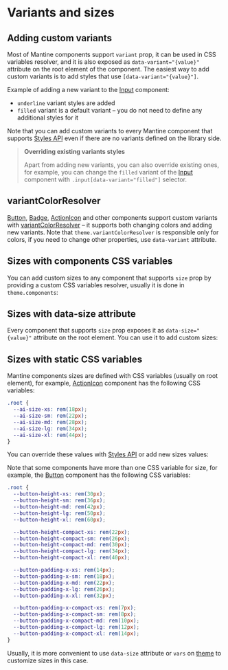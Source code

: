 

# Variants and sizes

## Adding custom variants

Most of Mantine components support `variant` prop, it can be used in CSS variables resolver,
and it is also exposed as `data-variant="{value}"` attribute on the root element of the component.
The easiest way to add custom variants is to add styles that use `[data-variant="{value}"]`.

Example of adding a new variant to the [Input](/core/input) component:

- `underline` variant styles are added
- `filled` variant is a default variant – you do not need to define any additional styles for it

<Demo data={StylesDemos.customVariant} />

Note that you can add custom variants to every Mantine component that supports [Styles API](/styles/styles-api)
even if there are no variants defined on the library side.

> **Overriding existing variants styles**
>
> Apart from adding new variants, you can also override existing ones, for example, you can change the
> `filled` variant of the [Input](/core/input) component with `.input[data-variant="filled"]` selector.

## variantColorResolver

[Button](/core/button), [Badge](/core/badge), [ActionIcon](/core/action-icon) and other
components support custom variants with [variantColorResolver](/theming/colors#colors-variant-resolver)
– it supports both changing colors and adding new variants. Note that `theme.variantColorResolver` is
responsible only for colors, if you need to change other properties, use `data-variant` attribute.

<Demo data={ThemingDemos.variantColorsResolver} />

## Sizes with components CSS variables

You can add custom sizes to any component that supports `size` prop by providing a custom
CSS variables resolver, usually it is done in `theme.components`:

<Demo data={StylesDemos.vars} />

## Sizes with data-size attribute

Every component that supports `size` prop exposes it as `data-size="{value}"` attribute on the root element.
You can use it to add custom sizes:

<Demo data={StylesDemos.dataSize} />

## Sizes with static CSS variables

Mantine components sizes are defined with CSS variables (usually on root element), for example,
[ActionIcon](/core/action-icon) component has the following CSS variables:

```css
.root {
  --ai-size-xs: rem(18px);
  --ai-size-sm: rem(22px);
  --ai-size-md: rem(28px);
  --ai-size-lg: rem(34px);
  --ai-size-xl: rem(44px);
}
```

You can override these values with [Styles API](/styles/styles-api) or add new sizes values:

<Demo data={ActionIconDemos.customSize} />

Note that some components have more than one CSS variable for size, for example,
the [Button](/core/button) component has the following CSS variables:

```css
.root {
  --button-height-xs: rem(30px);
  --button-height-sm: rem(36px);
  --button-height-md: rem(42px);
  --button-height-lg: rem(50px);
  --button-height-xl: rem(60px);

  --button-height-compact-xs: rem(22px);
  --button-height-compact-sm: rem(26px);
  --button-height-compact-md: rem(30px);
  --button-height-compact-lg: rem(34px);
  --button-height-compact-xl: rem(40px);

  --button-padding-x-xs: rem(14px);
  --button-padding-x-sm: rem(18px);
  --button-padding-x-md: rem(22px);
  --button-padding-x-lg: rem(26px);
  --button-padding-x-xl: rem(32px);

  --button-padding-x-compact-xs: rem(7px);
  --button-padding-x-compact-sm: rem(8px);
  --button-padding-x-compact-md: rem(10px);
  --button-padding-x-compact-lg: rem(12px);
  --button-padding-x-compact-xl: rem(14px);
}
```

Usually, it is more convenient to use `data-size` attribute or `vars` on [theme](/theming/theme-object)
to customize sizes in this case.
